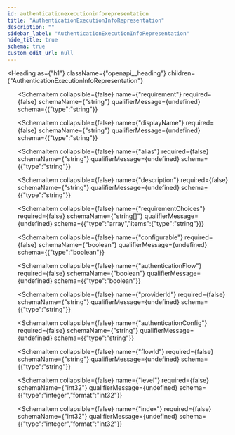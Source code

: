 ```yaml
---
id: authenticationexecutioninforepresentation
title: "AuthenticationExecutionInfoRepresentation"
description: ""
sidebar_label: "AuthenticationExecutionInfoRepresentation"
hide_title: true
schema: true
custom_edit_url: null
---
```



<Heading
  as={"h1"}
  className={"openapi__heading"}
  children={"AuthenticationExecutionInfoRepresentation"}
>
</Heading>





<ul>
  <SchemaItem
    collapsible={false}
    name={"id"}
    required={false}
    schemaName={"string"}
    qualifierMessage={undefined}
    schema={{"type":"string"}}
  >
    
  </SchemaItem><SchemaItem
    collapsible={false}
    name={"requirement"}
    required={false}
    schemaName={"string"}
    qualifierMessage={undefined}
    schema={{"type":"string"}}
  >
    
  </SchemaItem><SchemaItem
    collapsible={false}
    name={"displayName"}
    required={false}
    schemaName={"string"}
    qualifierMessage={undefined}
    schema={{"type":"string"}}
  >
    
  </SchemaItem><SchemaItem
    collapsible={false}
    name={"alias"}
    required={false}
    schemaName={"string"}
    qualifierMessage={undefined}
    schema={{"type":"string"}}
  >
    
  </SchemaItem><SchemaItem
    collapsible={false}
    name={"description"}
    required={false}
    schemaName={"string"}
    qualifierMessage={undefined}
    schema={{"type":"string"}}
  >
    
  </SchemaItem><SchemaItem
    collapsible={false}
    name={"requirementChoices"}
    required={false}
    schemaName={"string[]"}
    qualifierMessage={undefined}
    schema={{"type":"array","items":{"type":"string"}}}
  >
    
  </SchemaItem><SchemaItem
    collapsible={false}
    name={"configurable"}
    required={false}
    schemaName={"boolean"}
    qualifierMessage={undefined}
    schema={{"type":"boolean"}}
  >
    
  </SchemaItem><SchemaItem
    collapsible={false}
    name={"authenticationFlow"}
    required={false}
    schemaName={"boolean"}
    qualifierMessage={undefined}
    schema={{"type":"boolean"}}
  >
    
  </SchemaItem><SchemaItem
    collapsible={false}
    name={"providerId"}
    required={false}
    schemaName={"string"}
    qualifierMessage={undefined}
    schema={{"type":"string"}}
  >
    
  </SchemaItem><SchemaItem
    collapsible={false}
    name={"authenticationConfig"}
    required={false}
    schemaName={"string"}
    qualifierMessage={undefined}
    schema={{"type":"string"}}
  >
    
  </SchemaItem><SchemaItem
    collapsible={false}
    name={"flowId"}
    required={false}
    schemaName={"string"}
    qualifierMessage={undefined}
    schema={{"type":"string"}}
  >
    
  </SchemaItem><SchemaItem
    collapsible={false}
    name={"level"}
    required={false}
    schemaName={"int32"}
    qualifierMessage={undefined}
    schema={{"type":"integer","format":"int32"}}
  >
    
  </SchemaItem><SchemaItem
    collapsible={false}
    name={"index"}
    required={false}
    schemaName={"int32"}
    qualifierMessage={undefined}
    schema={{"type":"integer","format":"int32"}}
  >
    
  </SchemaItem>
</ul>
            